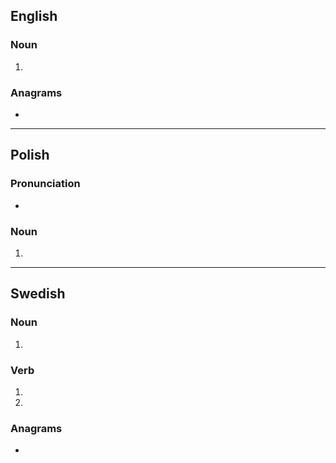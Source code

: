 {{also|Kolas|колас}}
==English==

===Noun===
{{head|en|noun form}}

# {{plural of|en|kola}}

===Anagrams===
* {{anagrams|en|a=aklos|Lasko|skoal|sloka}}

----

==Polish==

===Pronunciation===
* {{pl-IPA}}

===Noun===
{{head|pl|noun form|g=f}}

# {{inflection of|pl|kolasa||gen|p}}

----

==Swedish==

===Noun===
{{head|sv|noun form}}

# {{sv-noun-form-indef-gen|kola}}

===Verb===
{{head|sv|verb form}}

# {{sv-verb-form-inf-pass|kola}}
# {{sv-verb-form-pre-pass|kola}}

===Anagrams===
* {{anagrams|sv|a=aklos|skola|sloka}}